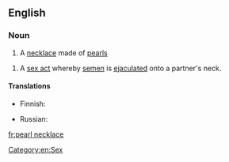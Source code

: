 ==English==
{{wikipedia}}

===Noun===
{{en-noun}}

# A [[necklace]] made of [[pearl]]s
{{quote-Fanny Hill|part=3
|Silks, laces, ear-rings, '''pearl-necklace''', gold watch, in short, all the trinkets and articles of dress were lavishly heap'd upon me}}
# A [[sex act]] whereby [[semen]] is [[ejaculated]] onto a partner's neck.

====Translations====
{{trans-top|piece of jewelry}}
* Finnish: {{t+|fi|helminauha}}
{{trans-mid}}
* Russian: {{t-|ru|жемчужное ожерелье|n|tr=žemčúžnoje ožerélʹje|sc=Cyrl}}
{{trans-bottom}}

[[Category:en:Sex]]

[[fr:pearl necklace]]